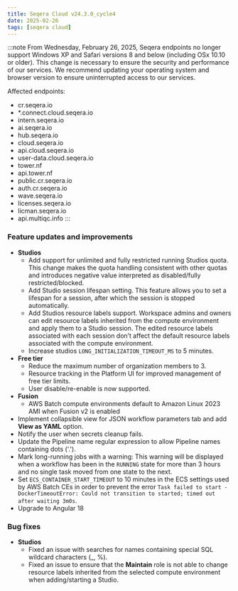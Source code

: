 ```yaml
---
title: Seqera Cloud v24.3.0_cycle4
date: 2025-02-26
tags: [seqera cloud]
---
```


:::note
From Wednesday, February 26, 2025, Seqera endpoints no longer support Windows XP and Safari versions 8 and below (including OSx 10.10 or older). This change is necessary to ensure the security and performance of our services. We recommend updating your operating system and browser version to ensure uninterrupted access to our services.

Affected endpoints: 
- cr.seqera.io
- *.connect.cloud.seqera.io
- intern.seqera.io
- ai.seqera.io
- hub.seqera.io
- cloud.seqera.io
- api.cloud.seqera.io
- user-data.cloud.seqera.io
- tower.nf
- api.tower.nf
- public.cr.seqera.io
- auth.cr.seqera.io
- wave.seqera.io
- licenses.seqera.io
- licman.seqera.io
- api.multiqc.info
:::

### Feature updates and improvements

- **Studios**
  - Add support for unlimited and fully restricted running Studios quota. This change makes the quota handling consistent with other quotas and introduces negative value interpreted as disabled/fully restricted/blocked.
  - Add Studio session lifespan setting. This feature allows you to set a lifespan for a session, after which the session is stopped automatically. 
  - Add Studios resource labels support. Workspace admins and owners can edit resource labels inherited from the compute environment and apply them to a Studio session. The edited resource labels associated with each session don’t affect the default resource labels associated with the compute environment.
  - Increase studios `LONG_INITIALIZATION_TIMEOUT_MS` to 5 minutes.
- **Free tier**
  - Reduce the maximum number of organization members to 3.
  - Resource tracking in the Platform UI for improved management of free tier limits.
  - User disable/re-enable is now supported.
- **Fusion**
  - AWS Batch compute environments default to Amazon Linux 2023 AMI when Fusion v2 is enabled
- Implement collapsible view for JSON workflow parameters tab and add **View as YAML** option.
- Notify the user when secrets cleanup fails.
- Update the Pipeline name regular expression to allow Pipeline names containing dots ('.').
- Mark long-running jobs with a warning: This warning will be displayed when a workflow has been in the `RUNNING` state for more than 3 hours and no single task moved from one state to the next.
- Set `ECS_CONTAINER_START_TIMEOUT` to 10 minutes in the ECS settings used by AWS Batch CEs in order to prevent the error `Task failed to start - DockerTimeoutError: Could not transition to started; timed out after waiting 3m0s`.
- Upgrade to Angular 18

### Bug fixes

- **Studios**
  - Fixed an issue with searches for names containing special SQL wildcard characters (_, %).
  - Fixed an issue to ensure that the **Maintain** role is not able to change resource labels inherited from the selected compute environment when adding/starting a Studio.


